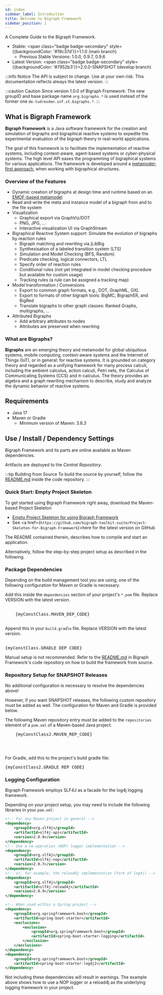 ```yaml
---
id: index
sidebar_label: Introduction
title: Welcome to Bigraph Framework
sidebar_position: 1
---
```



A Complete Guide to the Bigraph Framework.

- Stable: <span class="badge badge-secondary" style={{backgroundColor: '#19c37d'}}>1.1.0</span> (main branch)
    - Previous Stable Versions: 1.0.0, 0.9.7, 0.9.6
- Latest Version: <span class="badge badge-secondary" style={{backgroundColor: '#7952b3'}}>2.0.0-SNAPSHOT</span> (develop branch)


:::info Notice
The API is subject to change. Use at your own risk.
This documentation reflects always the latest version.
:::

:::caution Caution
Since version 1.0.0 of Bigraph Framework: The new groupID and base package name `org.bigraphs.*` is used instead of the former one
`de.tudresden.inf.st.bigraphs.*`.
:::

## What is Bigraph Framework

**Bigraph Framework** is a Java software framework for the creation and simulation of bigraphs and bigraphical reactive systems
to expedite the experimental evaluation of the bigraph theory in real-world applications.

The goal of this framework is to facilitate the implementation of reactive systems, including context-aware, agent-based systems or cyber-physical systems.
The high level API eases the programming of bigraphical systems for various applications.
The framework is developed around a [metamodel-first approach](https://github.com/bigraph-toolkit-suite/bigraphs.bigraph-ecore-metamodel), when working with bigraphical structures.

### Overview of the Features

- Dynamic creation of bigraphs at design time and runtime based on an [EMOF-based metamodel](https://github.com/bigraph-toolkit-suite/bigraphs.bigraph-ecore-metamodel)
- Read and write the meta and instance model of a bigraph from and to the file system
- Visualization
    - Graphical export via GraphViz/DOT
    - PNG, JPG, ...
    - Interactive visualization UI via GraphStream
- Bigraphical Reactive System support: Simulate the evolution of bigraphs by reaction rules
    - Bigraph matching and rewriting via jLibBig
    - Synthesisation of a labeled transition system (LTS)
    - Simulation and Model Checking (BFS, Random)
    - Predicate checking, logical connectors, LTL
    - Specify order of reaction rules
    - Conditional rules (not yet integrated in model checking procedure but available for custom usage)
    - Tracking rules (a rule can be assigned a tracking map)
- Model transformation / Conversions
    - Export to common graph formats, e.g., DOT, GraphML, GXL
    - Export to formats of other bigraph tools: BigMC, BigraphER, and BigRed
    - Translate bigraphs to other graph classes: Ranked Graphs, multigraphs, ...
- Attributed Bigraphs
    - Add arbitrary attributes to nodes
    - Attributes are preserved when rewriting

### What are Bigraphs?

**Bigraphs** are an emerging theory and metamodel for global ubiquitous systems,
mobile computing, context-aware systems and the Internet of Things (IoT), or in general: for reactive systems.
It is grounded on category theory and regarded as a unifying framework for many process calculi, including the ambient calculus, action calculi, Petri nets,
the Calculus of Communicating Systems (CCS) and π-calculus.
The theory provides an algebra and a graph rewriting mechanism to describe, study and analyze the dynamic behavior of reactive systems.

## Requirements

- Java 17
- Maven or Gradle
    - Minimum version of Maven: 3.8.3


## Use / Install / Dependency Settings

Bigraph Framework and its parts are online available as Maven dependencies.

Artifacts are deployed to the _Central Repository_.

:::tip Building from Source
To build the source by yourself, follow the [README.md](https://github.com/bigraph-toolkit-suite/bigraphs.bigraph-framework/blob/main/README.md) inside the code repository.
:::

### Quick Start: Empty Project Skeleton

To get started using Bigraph Framework right away, download the Maven-based Project Skeleton

- [Empty Project Skeleton for using Bigraph Framework](https://www.bigraphs.org/products/bigraph-framework/download/empty-project-skeleton-bigraphframework.zip)
- See <a href={`https://github.com/bigraph-toolkit-suite/Project-Skeleton-for-Bigraph-Framework`}>here</a> for the latest version on GitHub

The README contained therein, describes how to compile and start an application.

Alternatively, follow the step-by-step project setup as described in the following.

### Package Dependencies

Depending on the build management tool you are using, one of the following
configuration for Maven or Gradle is necessary.


<Tabs>
  <TabItem value="maven" label="Maven" default>
    Add this inside the <code>dependencies</code> section of your project's <code>*.pom</code> file.
    Replace VERSION with the latest version.
      <br/>
      <br/>
    <pre>
    {myConstClass.MAVEN_DEP_CODE}
    </pre>
  </TabItem>
  <TabItem value="gradle" label="Gradle">
    Append this in your <code>build.gradle</code> file.
    Replace VERSION with the latest version.
      <br/>
      <br/>
    <pre>{myConstClass.GRADLE_DEP_CODE}</pre>
  </TabItem>
  <TabItem value="manually" label="Manually">
    Manual setup is not recommended.
    Refer to the <a href={"https://github.com/bigraph-toolkit-suite/bigraphs.bigraph-framework/blob/main/README.md"}>README.md</a> in Bigraph Framework's code repository on how to build the framework from source.
  </TabItem>
</Tabs>

### Repository Setup for SNAPSHOT Releases

No additional configuration is necessary to resolve the dependencies above!

However, if you want SNAPSHOT releases, the following custom repository must be added as well.
The configuration for Maven and Gradle is provided below.

<Tabs>
  <TabItem value="maven" label="Maven" default>
    The following Maven repository entry must be added to the <code>repositories</code> element of a <code>pom.xml</code> of a Maven-based Java project:
    <pre>
    {myConstClass2.MAVEN_REP_CODE}
    </pre>
    <br/>

[//]: # (Another option is to modify the <code>settings.xml</code>, usually found in <code>~/.m2/</code>.)

[//]: # (<pre>)

[//]: # ({myConstClass2.MAVEN_REP_CODE2})

[//]: # (</pre>)
  </TabItem>
  <TabItem value="gradle" label="Gradle">
    For Gradle, add this to the project's build gradle file:
    <pre>{myConstClass2.GRADLE_REP_CODE}</pre>
  </TabItem>
</Tabs>

### Logging Configuration

Bigraph Framework employs SLF4J as a facade for the log4j logging framework.

Depending on your project setup, you may need to include the following libraries in your `pom.xml`:

```xml
<!-- For any Maven project in general -->
<dependency>
    <groupId>org.slf4j</groupId>
    <artifactId>slf4j-api</artifactId>
    <version>2.0.9</version>
</dependency>
<!-- Use a no-operation (NOP) logger implementation -->
<dependency>
    <groupId>org.slf4j</groupId>
    <artifactId>slf4j-nop</artifactId>
    <version>2.0.7</version>
</dependency>
<!-- or, for example, the reload4j implementation (fork of log4j) -->
<dependency>
    <groupId>org.slf4j</groupId>
    <artifactId>slf4j-reload4j</artifactId>
    <version>2.0.9</version>
</dependency>

<!-- When used within a Spring project -->
<dependency>
    <groupId>org.springframework.boot</groupId>
    <artifactId>spring-boot-starter</artifactId>
    <exclusions>
        <exclusion>
            <groupId>org.springframework.boot</groupId>
            <artifactId>spring-boot-starter-logging</artifactId>
        </exclusion>
    </exclusions>
</dependency>
<dependency>
    <groupId>org.springframework.boot</groupId>
    <artifactId>spring-boot-starter-log4j2</artifactId>
</dependency>
```

Not including these dependencies will result in warnings.
The example above shows how to use a NOP logger or a reload4j as the underlying logging framework in your project.
